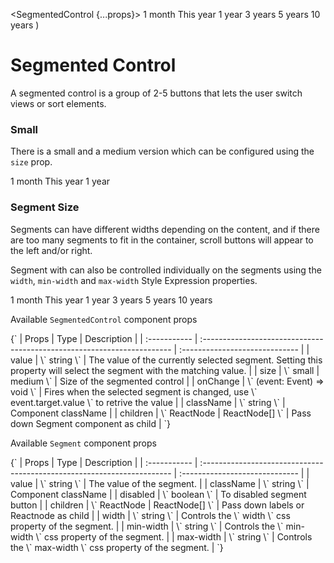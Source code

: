 
  <SegmentedControl {...props}>
    <Segment value="1">1 month</Segment>
    <Segment value="2">This year</Segment>
    <Segment value="3">1 year</Segment>
    <Segment value="4">3 years</Segment>
    <Segment value="5" disabled>
      5 years
    </Segment>
    <Segment value="6">10 years</Segment>
  </SegmentedControl>
)

# Segmented Control

A segmented control is a group of 2-5 buttons that lets the user switch views or sort elements.

<Meta of={SegmentedControlStories} />

<Canvas of={SegmentedControlStories.Default} />

### Small

There is a small and a medium version which can be configured using the `size` prop.

<SegmentedControl size="small">
  <Segment value="1">1 month</Segment>
  <Segment value="2">This year</Segment>
  <Segment value="3">1 year</Segment>
</SegmentedControl>


### Segment Size

Segments can have different widths depending on the content, and if there are too many segments to fit in the container, scroll buttons will appear to the left and/or right.

Segment with can also be controlled individually on the segments using the `width`, `min-width` and `max-width` Style Expression properties.

<SegmentedControl>
  <Segment value="1">1 month</Segment>
  <Segment value="2">This year</Segment>
  <Segment value="3" min-width='350px' >1 year</Segment>
  <Segment value="4">3 years</Segment>
  <Segment value="5">5 years</Segment>
  <Segment value="6">10 years</Segment>
</SegmentedControl>

Available `SegmentedControl` component props

<Markdown>
  {`
  | Props        | Type                                                                    | Description                    |
  | :----------- | :---------------------------------------------------------------------- | :----------------------------- |
  |  value       | \` string \`                                                            | The value of the currently selected segment. Setting this property will select the segment with the matching value.  |
  |  size        | \` small | medium \`                                                    | Size of the segmented control |
  |  onChange    | \` (event: Event) => void \`                                            | Fires when the selected segment is changed, use \` event.target.value \` to retrive the value         |
  |  className   | \` string \`                                                            | Component className         |
  |  children    | \` ReactNode | ReactNode[] \`                                           | Pass down Segment component as child |
  `}
</Markdown>

<br />

Available `Segment` component props

<Markdown>
  {`
  | Props        | Type                                                                    | Description                    |
  | :----------- | :---------------------------------------------------------------------- | :----------------------------- |
  |  value       | \` string \`                                                            | The value of the segment. |
  |  className   | \` string \`                                                            | Component className         |
  |  disabled    | \` boolean \`                                                           | To disabled segment button |
  |  children    | \` ReactNode | ReactNode[] \`                                           | Pass down labels or Reactnode as child |
  |  width       | \` string \`                                                            | Controls the \` width \` css property of the segment. |
  |  min-width   | \` string \`                                                            | Controls the \` min-width \` css property of the segment. |
  |  max-width   | \` string \`                                                            | Controls the \` max-width \` css property of the segment. |
  `}
</Markdown>
